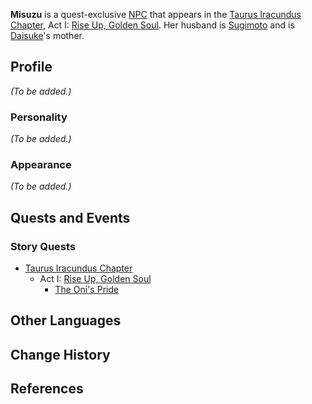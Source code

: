 {{Meta
<!-- REMOVE THIS TEMPLATE AFTER ADDING MISSING INFO -->
|missing_NPC_profile  = yes
}}
{{Character Infobox
|type             = Quest NPC
|image            = NPC Misuzu.png
|region           = Inazuma
|voiceEN          = [https://kriscomics.com/ Kristen McGuire]<ref>Twitter: [https://twitter.com/KrisComics/status/1470802555752136708 EN VA Self Announcement]</ref>
|child            = Daisuke
|spouse           = Sugimoto
}}
'''Misuzu''' is a quest-exclusive [[NPC]] that appears in the [[Taurus Iracundus Chapter]], Act I: [[Rise Up, Golden Soul]]. Her husband is [[Sugimoto]] and is [[Daisuke]]'s mother.

==Profile==
<!-- detailed story/lore information goes here -->
''(To be added.)''

===Personality===
''(To be added.)''

===Appearance===
''(To be added.)''

==Quests and Events==
===Story Quests===
* [[Taurus Iracundus Chapter]]
** Act I: [[Rise Up, Golden Soul]]
*** [[The Oni's Pride]]

==Other Languages==
{{Other Languages|default_hidden = 1
|en      = Misuzu
|zhs     = 美铃
|zhs_rm  = Měilíng
|zht     = 美鈴
|zht_rm  = Měilíng
|ja      = 美鈴
|ja_rm   = Misuzu
|ko      = 미스즈
|ko_rm   = 
|es      = Misuzu
|fr      = Misuzu
|ru      = Мисудзу
|th      = Misuzu
|vi      = Misuzu
|de      = Misuzu
|id      = Misuzu
|pt      = Misuzu
}}

==Change History==
{{Change History|2.3}}

==References==
{{Reflist}}